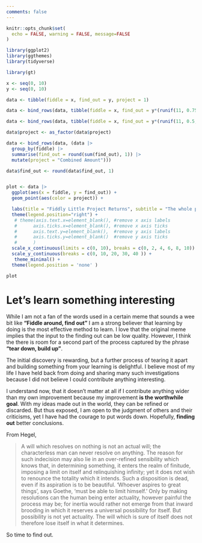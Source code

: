 ```yaml
---
comments: false
---
```


```r
knitr::opts_chunk$set(
  echo = FALSE, warning = FALSE, message=FALSE
)
```

```r
library(ggplot2)
library(ggthemes)
library(tidyverse)

library(gt)
```

```r


x <- seq(0, 10)
y <- seq(0, 10)

data <- tibble(fiddle = x, find_out = y, project = 1)

data <- bind_rows(data, tibble(fiddle = x, find_out = y*(runif(11, 0.75, 1.5)), project = 2))

data <- bind_rows(data, tibble(fiddle = x, find_out = y*(runif(11, 0.5, 2)), project = 3))

data$project <- as_factor(data$project)

data <- bind_rows(data, (data |>
  group_by(fiddle) |> 
  summarise(find_out = round(sum(find_out), 1)) |>
  mutate(project = "Combined Amount")))

data$find_out <- round(data$find_out, 1)


plot <- data |> 
  ggplot(aes(x = fiddle, y = find_out)) +
  geom_point(aes(color = project)) +

  labs(title = "Fiddly Little Project Returns", subtitle = "The whole point", x = "Fiddle Around Amount", y = "Find Out Amount", color = "Project") +
  theme(legend.position="right") +
   # theme(axis.text.x=element_blank(), #remove x axis labels
   #      axis.ticks.x=element_blank(), #remove x axis ticks
   #      axis.text.y=element_blank(),  #remove y axis labels
   #      axis.ticks.y=element_blank()  #remove y axis ticks
   #      )
  scale_x_continuous(limits = c(0, 10), breaks = c(0, 2, 4, 6, 8, 10)) +
  scale_y_continuous(breaks = c(0, 10, 20, 30, 40 )) +
   theme_minimal() +
  theme(legend.position = 'none' )
```

```r
plot
```


# Let's learn something interesting

While I am not a fan of the words used in a certain meme that sounds a wee bit like **"Fiddle around, find out"** I am a strong believer that learning by doing is the most effective method to learn. I love that the original meme implies that the input to the finding out can be low quality. However, I think the there is room for a second part of the process captured by the phrase **"tear down, build up"**.

The initial discovery is rewarding, but a further process of tearing it apart and building something from your learning is delightful. I believe most of my life I have held back from doing and sharing many such investigations because I did not believe I could contribute anything interesting.

I understand now, that it doesn't matter at all if I contribute anything wider than my own improvement because my improvement **is the worthwhile goal**. With my ideas made out in the world, they can be refined or discarded. But thus exposed, I am open to the judgment of others and their criticisms, yet I have had the courage to put words down. Hopefully, **finding out** better conclusions.

From Hegel,

> A will which resolves on nothing is not an actual will; the characterless man can never resolve on anything. The reason for such indecision may also lie in an over-refined sensibility which knows that, in determining something, it enters the realm of finitude, imposing a limit on itself and relinquishing infinity; yet it does not wish to renounce the totality which it intends. Such a disposition is dead, even if its aspiration is to be beautiful. 'Whoever aspires to great things', says Goethe, 'must be able to limit himself.' Only by making resolutions can the human being enter actuality, however painful the process may be; for inertia would rather not emerge from that inward brooding in which it reserves a universal possibility for itself. But possibility is not yet actuality. The will which is sure of itself does not therefore lose itself in what it determines.

So time to find out.
